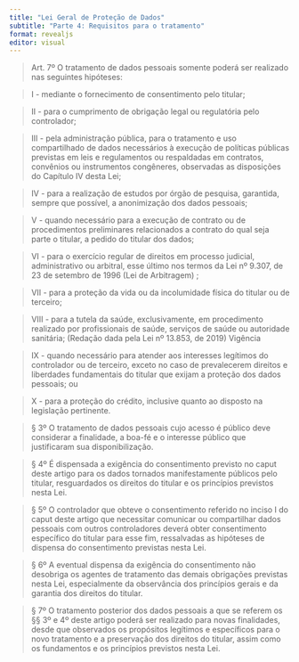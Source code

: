 ```yaml
---
title: "Lei Geral de Proteção de Dados"
subtitle: "Parte 4: Requisitos para o tratamento"
format: revealjs
editor: visual
---
```


> Art. 7º O tratamento de dados pessoais somente poderá ser realizado nas seguintes hipóteses:

> I - mediante o fornecimento de consentimento pelo titular;

> II - para o cumprimento de obrigação legal ou regulatória pelo controlador;

> III - pela administração pública, para o tratamento e uso compartilhado de dados necessários à execução de políticas públicas previstas em leis e regulamentos ou respaldadas em contratos, convênios ou instrumentos congêneres, observadas as disposições do Capítulo IV desta Lei;

> IV - para a realização de estudos por órgão de pesquisa, garantida, sempre que possível, a anonimização dos dados pessoais;

> V - quando necessário para a execução de contrato ou de procedimentos preliminares relacionados a contrato do qual seja parte o titular, a pedido do titular dos dados;

> VI - para o exercício regular de direitos em processo judicial, administrativo ou arbitral, esse último nos termos da Lei nº 9.307, de 23 de setembro de 1996 (Lei de Arbitragem) ;

> VII - para a proteção da vida ou da incolumidade física do titular ou de terceiro;

> VIII - para a tutela da saúde, exclusivamente, em procedimento realizado por profissionais de saúde, serviços de saúde ou autoridade sanitária;      (Redação dada pela Lei nº 13.853, de 2019)      Vigência

> IX - quando necessário para atender aos interesses legítimos do controlador ou de terceiro, exceto no caso de prevalecerem direitos e liberdades fundamentais do titular que exijam a proteção dos dados pessoais; ou

> X - para a proteção do crédito, inclusive quanto ao disposto na legislação pertinente.

> § 3º O tratamento de dados pessoais cujo acesso é público deve considerar a finalidade, a boa-fé e o interesse público que justificaram sua disponibilização.

> § 4º É dispensada a exigência do consentimento previsto no caput deste artigo para os dados tornados manifestamente públicos pelo titular, resguardados os direitos do titular e os princípios previstos nesta Lei.

> § 5º O controlador que obteve o consentimento referido no inciso I do caput deste artigo que necessitar comunicar ou compartilhar dados pessoais com outros controladores deverá obter consentimento específico do titular para esse fim, ressalvadas as hipóteses de dispensa do consentimento previstas nesta Lei.

> § 6º A eventual dispensa da exigência do consentimento não desobriga os agentes de tratamento das demais obrigações previstas nesta Lei, especialmente da observância dos princípios gerais e da garantia dos direitos do titular.

> § 7º O tratamento posterior dos dados pessoais a que se referem os §§ 3º e 4º deste artigo poderá ser realizado para novas finalidades, desde que observados os propósitos legítimos e específicos para o novo tratamento e a preservação dos direitos do titular, assim como os fundamentos e os princípios previstos nesta Lei. 

